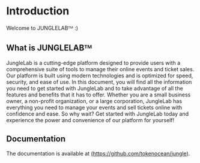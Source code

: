 # Introduction
 
Welcome to JUNGLELABᵀᴹ :)

## What is JUNGLELABᵀᴹ

JungleLab is a cutting-edge platform designed to provide users with a comprehensive suite of tools to manage their online events and ticket sales. Our platform is built using modern technologies and is optimized for speed, security, and ease of use. In this document, you will find all the information you need to get started with JungleLab and to take advantage of all the features and benefits that it has to offer. Whether you are a small business owner, a non-profit organization, or a large corporation, JungleLab has everything you need to manage your events and sell tickets online with confidence and ease. So why wait? Get started with JungleLab today and experience the power and convenience of our platform for yourself!

## Documentation

The documentation is available at [(https://github.com/tokenocean/jungle)](https://github.com/tokenocean/jungle).
